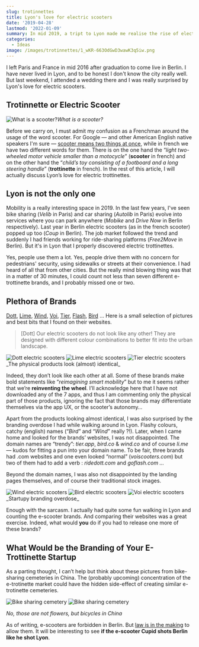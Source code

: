 ```yaml
---
slug: trotinnettes
title: Lyon's love for electric scooters
date: '2019-04-28'
lastmod: '2022-01-09'
summary: In mid 2019, a tript to Lyon made me realise the rise of electric scooters there. In total, 7 brands were offering the same service.
categories:
  - Ideas
image: /images/trotinnettes/1_wKR-663OdGwD3wawK3q5iw.png
---
```


I left Paris and France in mid 2016 after graduation to come live in Berlin. I have never lived in Lyon, and to be honest I don't know the city really well. But last weekend, I attended a wedding there and I was really surprised by Lyon's love for electric scooters.

## Trotinnette or Electric Scooter

![What is a scooter?](/images/trotinnettes/1_wKR-663OdGwD3wawK3q5iw.png 'Google search scooter images')_What is a scooter?_

Before we carry on, I must admit my confusion as a Frenchman around the usage of the word scooter. For Google — and other American English native speakers I'm sure — [scooter means two things at once](https://dictionary.cambridge.org/dictionary/english/scooter), while in french we have two different words for them. There is on the one hand the “_light two-wheeled motor vehicle smaller than a motocycle_” (**scooter** in french) and on the other hand the “_child’s toy consisting of a footboard and a long steering handle_” (**trottinette** in french). In the rest of this article, I will actually discuss Lyon’s love for electric trottinettes.

## Lyon is not the only one

Mobility is a really interesting space in 2019. In the last few years, I've seen bike sharing (_Velib_ in Paris) and car sharing (_Autolib_ in Paris) evolve into services where you can park anywhere (_Mobike_ and _Drive Now_ in Berlin respectively). Last year in Berlin electric scooters (as in the french scooter) popped up too (_Coup_ in Berlin). The job market followed the trend and suddenly I had friends working for ride-sharing platforms (_Free2Move_ in Berlin). But it's in Lyon that I properly discovered electric trottinettes.

Yes, people use them a lot. Yes, people drive them with no concern for pedestrians' security, using sidewalks or streets at their convenience. I had heard of all that from other cities. But the really mind blowing thing was that in a matter of 30 minutes, I could count not less than seven different e-trottinette brands, and I probably missed one or two.

## Plethora of Brands

[Dott](https://ridedott.com/), [Lime](https://www.li.me), [Wind](https://www.wind.co/), [Voi](https://www.voiscooters.com/), [Tier](https://www.tier.app/), [Flash](https://goflash.com/), [Bird](https://www.bird.co/) … Here is a small selection of pictures and best bits that I found on their websites.

> [Dott] Our electric scooters do not look like any other! They are designed with different colour combinations to better fit into the urban landscape.

<div className="grid grid-cols-3 gap-x-8">
  <img
    src="/images/trotinnettes/1_QeSUR4zn6jXVLzp7OoxeBg.png"
    alt="Dott electric scooters"
  />
  <img
    src="/images/trotinnettes/1_Q5ttT0Pt0Y2F4ojWsdiLIg.png"
    alt="Lime electric scooters"
  />
  <img
    src="/images/trotinnettes/1_dZGcAUE880NNbT7YFNDMyQ.png"
    alt="Tier electric scooters"
  />
</div>
_The physical products look (almost) identical_

Indeed, they don’t look like each other at all. Some of these brands make bold statements like “_reimagining smart mobility_” but to me it seems rather that we’re **reinventing the wheel**. I’ll acknowledge here that I have not downloaded any of the 7 apps, and thus I am commenting only the physical part of those products, ignoring the fact that those brands may differentiate themselves via the app UX, or the scooter’s autonomy…

Apart from the products looking almost identical, I was also surprised by the branding overdose I had while walking around in Lyon. Flashy colours, catchy (english) names (“_Bird_” and “_Wind_” really ?!). Later, when I came home and looked for the brands’ websites, I was not disappointed. The domain names are “trendy”: _tier.app_, _bird.co_ & _wind.co_ and of course _li.me_ — kudos for fitting a pun into your domain name. To be fair, three brands had .com websites and one even looked “normal” (_voiscooters.com_) but two of them had to add a verb : _ridedott.com_ and _goflash.com …_

Beyond the domain names, I was also not disappointed by the landing pages themselves, and of course their traditional stock images.

<div className="grid grid-cols-2 items-center gap-x-8">
  <img src="/images/trotinnettes/0_CblneF2qHtwzY4GC.jpg" alt="Wind electric scooters" />
  <img src="/images/trotinnettes/1_wK6BWcx96yg-OQFi6uUroQ.jpeg" alt="Bird electric scooters" className="row-span-2"/>
  <img src="/images/trotinnettes/1_R1RqptZdSF6VK46dHnoWnw.jpeg" alt="Voi electric scooters"/>
</div>
_Startupy branding overdose_

Enough with the sarcasm. I actually had quite some fun walking in Lyon and counting the e-scooter brands. And comparing their websites was a great exercise. Indeed, what would **you** do if you had to release one more of these brands?

## What Would be the Branding of Your E-Trottinette Startup

As a parting thought, I can’t help but think about these pictures from bike-sharing cemeteries in China. The (probably upcoming) concentration of the e-trotinette market could have the hidden side-effect of creating similar e-trotinette cemeteries.

<div className="grid grid-cols-2 gap-x-8">
<img src="/images/trotinnettes/1_46xNjluwGwL567IuwJMyGA.jpeg" alt="Bike sharing cemetery"/>
<img src="/images/trotinnettes/1_ByxwryGKq6TCZkGsA7MNug.jpeg" alt="Bike sharing cemetery"/>
</div>

_No, those are not flowers, but bicycles in China_

As of writing, e-scooters are forbidden in Berlin. But [law is in the making](https://www.berlin.de/special/auto-und-motor/nachrichten/5560401-2301467-e-scooter-elektro-tretroller-verleih.html) to allow them. It will be interesting to see **if the e-scooter Cupid shots Berlin like he shot Lyon**.
